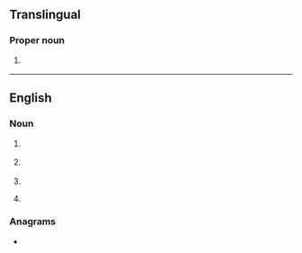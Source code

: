 {{also|Appendix:Variations of "les"}}
==Translingual==

===Proper noun===
{{head|mul|proper noun}}

# {{label|mul|sports}} {{abbreviation of|mul|Lesotho}}

----

==English==

===Noun===
{{en-noun|~}}

# {{lb|en|rocketry}} {{init of|en|{{w|launch escape system}}}}
# {{lb|en|anatomy}} {{initialism of|en|w:lower esophageal sphincter}}
# {{initialism of|en|[[lake effect]] [[snow]]}}
# {{lb|en|military|US}} {{initialism of|en|w:Leave and Earnings Statement}}

===Anagrams===
* {{anagrams|en|a=els|ELs|ESL|LSE|SEL|SLE|els}}